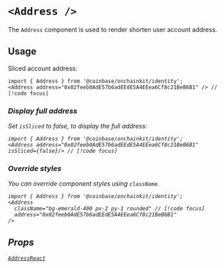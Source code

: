 
# `<Address />`

The `Address` component is used to render shorten user account address.

## Usage

Sliced account address:

```tsx twoslash
import { Address } from '@coinbase/onchainkit/identity';
<Address address="0x02feeb0AdE57b6adEEdE5A4EEea6Cf8c21BeB6B1" /> // [!code focus]
```

<App>
  <Address address="0x02feeb0AdE57b6adEEdE5A4EEea6Cf8c21BeB6B1" />
</App>

### Display full address

Set `isSliced` to false, to display the full address:

```tsx twoslash
import { Address } from '@coinbase/onchainkit/identity';
<Address address="0x02feeb0AdE57b6adEEdE5A4EEea6Cf8c21BeB6B1" isSliced={false}/> // [!code focus]
```

<App>
  <Address address="0x02feeb0AdE57b6adEEdE5A4EEea6Cf8c21BeB6B1" isSliced={false}/>
</App>

### Override styles

You can override component styles using `className`.

```tsx twoslash
import { Address } from '@coinbase/onchainkit/identity';
<Address
  className="bg-emerald-400 px-2 py-1 rounded" // [!code focus]
  address="0x02feeb0AdE57b6adEEdE5A4EEea6Cf8c21BeB6B1"
/>
```

<App>
  <Address className="bg-emerald-400 px-2 py-1 rounded" address="0x02feeb0AdE57b6adEEdE5A4EEea6Cf8c21BeB6B1"/>
</App>

## Props

[`AddressReact`](/identity/types#addressreact)
